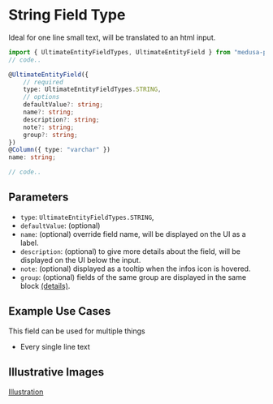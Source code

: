 # String Field Type

Ideal for one line small text, will be translated to an html input.

```ts
import { UltimateEntityFieldTypes, UltimateEntityField } from "medusa-plugin-ultimate/dist/index";
// code..

@UltimateEntityField({
    // required
    type: UltimateEntityFieldTypes.STRING,
    // options
    defaultValue?: string;
    name?: string;
    description?: string;
    note?: string;
    group?: string;
})
@Column({ type: "varchar" })
name: string;

// code..
```

## Parameters

- `type`: `UltimateEntityFieldTypes.STRING`,
- `defaultValue`: (optional)
- `name`: (optional) override field name, will be displayed on the UI as a label.
- `description`: (optional) to give more details about the field, will be displayed on the UI below the input.
- `note`: (optional) displayed as a tooltip when the infos icon is hovered.
- `group`: (optional) fields of the same group are displayed in the same block [(details)](/advanced/grouping).

## Example Use Cases

This field can be used for multiple things

- Every single line text

## Illustrative Images

[Illustration](/ultimate-entity-field-type-illustration.png.png)
